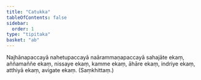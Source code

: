 ```yaml
---
title: "Catukka"
tableOfContents: false
sidebar:
  order: 1
type: "tipitaka"
basket: "ab"
---
```



<DynamicBreadcrumb />

<Paragraph number="658">
Najhānapaccayā nahetupaccayā naārammaṇapaccayā sahajāte ekaṃ, aññamaññe ekaṃ, nissaye ekaṃ, kamme ekaṃ, āhāre ekaṃ, indriye ekaṃ, atthiyā ekaṃ, avigate ekaṃ. (Saṃkhittaṃ.)
</Paragraph>